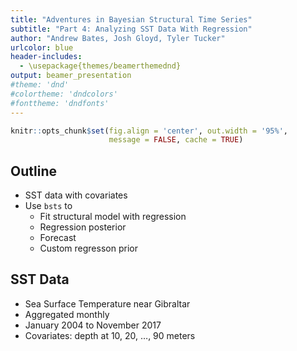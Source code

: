 ```yaml
---
title: "Adventures in Bayesian Structural Time Series"
subtitle: "Part 4: Analyzing SST Data With Regression"
author: "Andrew Bates, Josh Gloyd, Tyler Tucker"
urlcolor: blue
header-includes:
  - \usepackage{themes/beamerthemednd}
output: beamer_presentation
#theme: 'dnd'
#colortheme: 'dndcolors'
#fonttheme: 'dndfonts'
---
```


```r
knitr::opts_chunk$set(fig.align = 'center', out.width = '95%',
                      message = FALSE, cache = TRUE)
```


<!-- slide  -->


## Outline

- SST data with covariates
- Use `bsts` to
    - Fit structural model with regression
    - Regression posterior
    - Forecast
    - Custom regresson prior
    

## SST Data

- Sea Surface Temperature near Gibraltar
- Aggregated monthly
- January 2004 to November 2017
- Covariates: depth at 10, 20, ..., 90 meters












